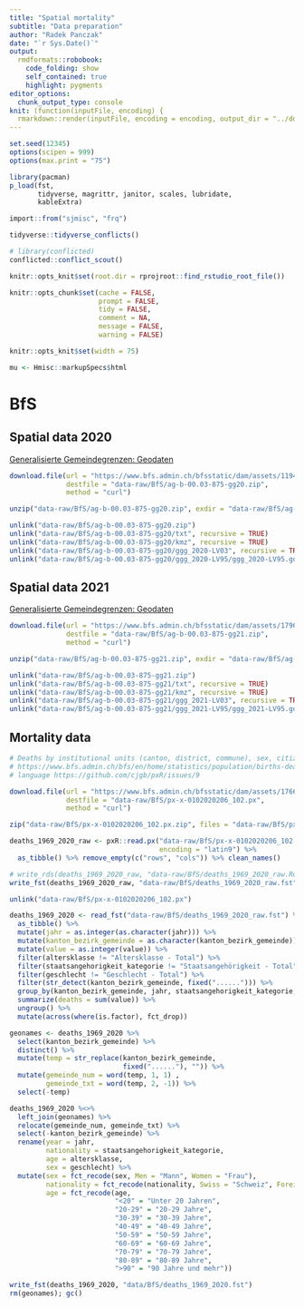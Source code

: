 ```yaml
---
title: "Spatial mortality"
subtitle: "Data preparation"
author: "Radek Panczak"
date: "`r Sys.Date()`"
output:
  rmdformats::robobook:
    code_folding: show
    self_contained: true
    highlight: pygments
editor_options: 
  chunk_output_type: console
knit: (function(inputFile, encoding) {
  rmarkdown::render(inputFile, encoding = encoding, output_dir = "../docs") })
---
```


<!-- ----------------------------------------------------- -->

```r
set.seed(12345)
options(scipen = 999)
options(max.print = "75")

library(pacman)
p_load(fst, 
       tidyverse, magrittr, janitor, scales, lubridate, 
       kableExtra)

import::from("sjmisc", "frq")
```


```r
tidyverse::tidyverse_conflicts()

# library(conflicted)
conflicted::conflict_scout()
```

```r
knitr::opts_knit$set(root.dir = rprojroot::find_rstudio_root_file())

knitr::opts_chunk$set(cache = FALSE,
                      prompt = FALSE,
                      tidy = FALSE,
                      comment = NA,
                      message = FALSE,
                      warning = FALSE)

knitr::opts_knit$set(width = 75)

mu <- Hmisc::markupSpecs$html
```

<!-- ----------------------------------------------------- -->

# BfS 

## Spatial data 2020

[Generalisierte Gemeindegrenzen: Geodaten](https://www.bfs.admin.ch/bfs/de/home/dienstleistungen/geostat/geodaten-bundesstatistik/administrative-grenzen/generalisierte-gemeindegrenzen.assetdetail.11947559.html)

```r
download.file(url = "https://www.bfs.admin.ch/bfsstatic/dam/assets/11947559/master",
              destfile = "data-raw/BfS/ag-b-00.03-875-gg20.zip",
              method = "curl")

unzip("data-raw/BfS/ag-b-00.03-875-gg20.zip", exdir = "data-raw/BfS/ag-b-00.03-875-gg20")

unlink("data-raw/BfS/ag-b-00.03-875-gg20.zip")
unlink("data-raw/BfS/ag-b-00.03-875-gg20/txt", recursive = TRUE)
unlink("data-raw/BfS/ag-b-00.03-875-gg20/kmz", recursive = TRUE)
unlink("data-raw/BfS/ag-b-00.03-875-gg20/ggg_2020-LV03", recursive = TRUE)
unlink("data-raw/BfS/ag-b-00.03-875-gg20/ggg_2020-LV95/ggg_2020-LV95.gdb", recursive = TRUE)
```

## Spatial data 2021

[Generalisierte Gemeindegrenzen: Geodaten](https://www.bfs.admin.ch/bfs/de/home/dienstleistungen/geostat/geodaten-bundesstatistik/administrative-grenzen/generalisierte-gemeindegrenzen.assetdetail.17964056.html)

```r
download.file(url = "https://www.bfs.admin.ch/bfsstatic/dam/assets/17964056/master",
              destfile = "data-raw/BfS/ag-b-00.03-875-gg21.zip",
              method = "curl")

unzip("data-raw/BfS/ag-b-00.03-875-gg21.zip", exdir = "data-raw/BfS/ag-b-00.03-875-gg21")

unlink("data-raw/BfS/ag-b-00.03-875-gg21.zip")
unlink("data-raw/BfS/ag-b-00.03-875-gg21/txt", recursive = TRUE)
unlink("data-raw/BfS/ag-b-00.03-875-gg21/kmz", recursive = TRUE)
unlink("data-raw/BfS/ag-b-00.03-875-gg21/ggg_2021-LV03", recursive = TRUE)
unlink("data-raw/BfS/ag-b-00.03-875-gg21/ggg_2021-LV95/ggg_2021-LV95.gdb", recursive = TRUE)
```

## Mortality data

```r
# Deaths by institutional units (canton, district, commune), sex, citizenship (category), marital status and age class
# https://www.bfs.admin.ch/bfs/en/home/statistics/population/births-deaths/deaths.assetdetail.17664403.html
# language https://github.com/cjgb/pxR/issues/9

download.file(url = "https://www.bfs.admin.ch/bfsstatic/dam/assets/17664403/master",
              destfile = "data-raw/BfS/px-x-0102020206_102.px",
              method = "curl")

zip("data-raw/BfS/px-x-0102020206_102.px.zip", files = "data-raw/BfS/px-x-0102020206_102.px")

deaths_1969_2020_raw <- pxR::read.px("data-raw/BfS/px-x-0102020206_102.px",
                                     encoding = "latin9") %>% 
  as_tibble() %>% remove_empty(c("rows", "cols")) %>% clean_names()

# write_rds(deaths_1969_2020_raw, "data-raw/BfS/deaths_1969_2020_raw.Rds")
write_fst(deaths_1969_2020_raw, "data-raw/BfS/deaths_1969_2020_raw.fst")

unlink("data-raw/BfS/px-x-0102020206_102.px")
```

```r
deaths_1969_2020 <- read_fst("data-raw/BfS/deaths_1969_2020_raw.fst") %>% 
  as_tibble() %>% 
  mutate(jahr = as.integer(as.character(jahr))) %>% 
  mutate(kanton_bezirk_gemeinde = as.character(kanton_bezirk_gemeinde)) %>% 
  mutate(value = as.integer(value)) %>% 
  filter(altersklasse != "Altersklasse - Total") %>% 
  filter(staatsangehorigkeit_kategorie != "Staatsangehörigkeit - Total") %>% 
  filter(geschlecht != "Geschlecht - Total") %>% 
  filter(str_detect(kanton_bezirk_gemeinde, fixed("......"))) %>% 
  group_by(kanton_bezirk_gemeinde, jahr, staatsangehorigkeit_kategorie, altersklasse, geschlecht) %>% 
  summarize(deaths = sum(value)) %>% 
  ungroup() %>% 
  mutate(across(where(is.factor), fct_drop))

geonames <- deaths_1969_2020 %>% 
  select(kanton_bezirk_gemeinde) %>% 
  distinct() %>% 
  mutate(temp = str_replace(kanton_bezirk_gemeinde, 
                            fixed("......"), "")) %>% 
  mutate(gemeinde_num = word(temp, 1, 1) ,
         gemeinde_txt = word(temp, 2, -1)) %>% 
  select(-temp)

deaths_1969_2020 %<>% 
  left_join(geonames) %>% 
  relocate(gemeinde_num, gemeinde_txt) %>% 
  select(-kanton_bezirk_gemeinde) %>% 
  rename(year = jahr, 
         nationality = staatsangehorigkeit_kategorie,
         age = altersklasse,
         sex = geschlecht) %>% 
  mutate(sex = fct_recode(sex, Men = "Mann", Women = "Frau"),
         nationality = fct_recode(nationality, Swiss = "Schweiz", Foreigner = "Ausland"),
         age = fct_recode(age, 
                          "<20" = "Unter 20 Jahren", 
                          "20-29" = "20-29 Jahre", 
                          "30-39" = "30-39 Jahre", 
                          "40-49" = "40-49 Jahre", 
                          "50-59" = "50-59 Jahre", 
                          "60-69" = "60-69 Jahre", 
                          "70-79" = "70-79 Jahre", 
                          "80-89" = "80-89 Jahre", 
                          ">90" = "90 Jahre und mehr"))

write_fst(deaths_1969_2020, "data/BfS/deaths_1969_2020.fst")
rm(geonames); gc()
```

